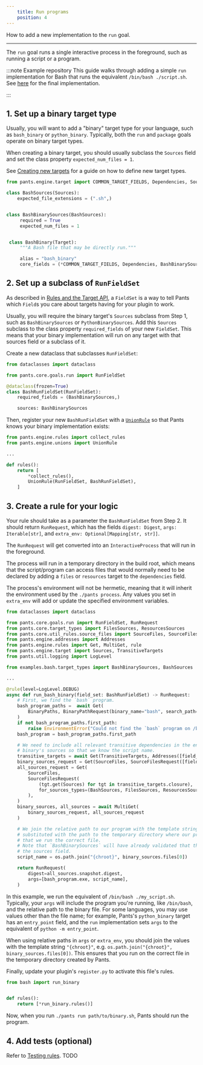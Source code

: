 ```yaml
---
    title: Run programs
    position: 4
---
```


How to add a new implementation to the `run` goal.

---

The `run` goal runs a single interactive process in the foreground, such as running a script or a program.

:::note Example repository
This guide walks through adding a simple `run` implementation for Bash that runs the equivalent `/bin/bash ./script.sh`. See [here](https://github.com/pantsbuild/example-plugin/blob/main/pants-plugins/examples/bash/run_binary.py) for the final implementation.

:::


## 1. Set up a binary target type
Usually, you will want to add a "binary" target type for your language, such as `bash_binary` or `python_binary`. Typically, both the `run` and `package` goals operate on binary target types.

When creating a binary target, you should usually subclass the `Sources` field and set the class property `expected_num_files = 1`.

See [Creating new targets](doc:target-api-new-targets) for a guide on how to define new target types. 

```python
from pants.engine.target import COMMON_TARGET_FIELDS, Dependencies, Sources, Target

class BashSources(Sources):
    expected_file_extensions = (".sh",)


class BashBinarySources(BashSources):
     required = True
     expected_num_files = 1


 class BashBinary(Target):
     """A Bash file that may be directly run."""

     alias = "bash_binary"
     core_fields = (*COMMON_TARGET_FIELDS, Dependencies, BashBinarySources)
```
## 2. Set up a subclass of `RunFieldSet`
As described in [Rules and the Target API](doc:rules-api-and-target-api), a `FieldSet` is a way to tell Pants which `Field`s you care about targets having for your plugin to work.

Usually, you will require the binary target's `Sources` subclass from Step 1, such as `BashBinarySources` or `PythonBinarySources`. Add this `Sources` subclass to the class property `required_fields` of your new `FieldSet`. This means that your binary implementation will run on any target with that sources field or a subclass of it.

Create a new dataclass that subclasses `RunFieldSet`:

```python
from dataclasses import dataclass

from pants.core.goals.run import RunFieldSet

@dataclass(frozen=True)
class BashRunFieldSet(RunFieldSet):
    required_fields = (BashBinarySources,)

    sources: BashBinarySources
```

Then, register your new `BashRunFieldSet` with a [`UnionRule`](doc:rules-api-unions) so that Pants knows your binary implementation exists:

```python
from pants.engine.rules import collect_rules
from pants.engine.unions import UnionRule

...

def rules():
    return [
      	*collect_rules(),
        UnionRule(RunFieldSet, BashRunFieldSet),
    ]
```
## 3. Create a rule for your logic
Your rule should take as a parameter the `BashRunFieldSet` from Step 2. It should return `RunRequest`, which has the fields `digest: Digest`, `args: Iterable[str]`, and `extra_env: Optional[Mapping[str, str]]`. 

The `RunRequest` will get converted into an `InteractiveProcess` that will run in the foreground.

The process will run in a temporary directory in the build root, which means that the script/program can access files that would normally need to be declared by adding a `files` or `resources` target to the `dependencies` field.

The process's environment will not be hermetic, meaning that it will inherit the environment used by the `./pants process`. Any values you set in `extra_env` will add or update the specified environment variables.

```python
from dataclasses import dataclass

from pants.core.goals.run import RunFieldSet, RunRequest
from pants.core.target_types import FilesSources, ResourcesSources
from pants.core.util_rules.source_files import SourceFiles, SourceFilesRequest
from pants.engine.addresses import Addresses
from pants.engine.rules import Get, MultiGet, rule
from pants.engine.target import Sources, TransitiveTargets
from pants.util.logging import LogLevel

from examples.bash.target_types import BashBinarySources, BashSources

...

@rule(level=LogLevel.DEBUG)
async def run_bash_binary(field_set: BashRunFieldSet) -> RunRequest:
    # First, we find the `bash` program.
    bash_program_paths =  await Get(
        BinaryPaths, BinaryPathRequest(binary_name="bash", search_path=("/bin", "/usr/bin")),
    )
    if not bash_program_paths.first_path:
        raise EnvironmentError("Could not find the `bash` program on /bin or /usr/bin.")
    bash_program = bash_program_paths.first_path

    # We need to include all relevant transitive dependencies in the environment. We also get the
    # binary's sources so that we know the script name.
    transitive_targets = await Get(TransitiveTargets, Addresses([field_set.address]))
    binary_sources_request = Get(SourceFiles, SourceFilesRequest([field_set.sources]))
    all_sources_request = Get(
        SourceFiles,
        SourceFilesRequest(
            (tgt.get(Sources) for tgt in transitive_targets.closure),
            for_sources_types=(BashSources, FilesSources, ResourcesSources),
        ),
    )
    binary_sources, all_sources = await MultiGet(
        binary_sources_request, all_sources_request
    )

    # We join the relative path to our program with the template string "{chroot}", which will get
    # substituted with the path to the temporary directory where our program runs. This ensures
    # that we run the correct file.
    # Note that `BashBinarySources` will have already validated that there is exactly one file in
    # the sources field.
    script_name = os.path.join("{chroot}", binary_sources.files[0])

    return RunRequest(
        digest=all_sources.snapshot.digest,
        args=[bash_program.exe, script_name],
    )
```

In this example, we run the equivalent of `/bin/bash ./my_script.sh`. Typically, your `args` will include the program you're running, like `/bin/bash`, and the relative path to the binary file. For some languages, you may use values other than the file name; for example, Pants's `python_binary` target has an `entry_point` field, and the `run` implementation sets `args` to the equivalent of `python -m entry_point`.

When using relative paths in `args` or `extra_env`, you should join the values with the template string `"{chroot}"`, e.g. `os.path.join("{chroot}", binary_sources.files[0])`. This ensures that you run on the correct file in the temporary directory created by Pants.

Finally, update your plugin's `register.py` to activate this file's rules.
```python title="pants-plugins/bash/register.py"
from bash import run_binary


def rules():
    return [*run_binary.rules()]
```

Now, when you run `./pants run path/to/binary.sh`, Pants should run the program.
## 4. Add tests (optional)
Refer to [Testing rules](doc:rules-api-testing). TODO